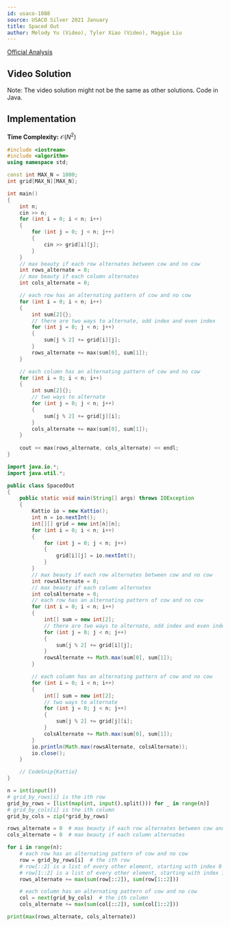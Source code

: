 ```yaml
---
id: usaco-1088
source: USACO Silver 2021 January
title: Spaced Out
author: Melody Yu (Video), Tyler Xiao (Video), Maggie Liu
---
```


[Official Analysis](http://usaco.org/current/data/sol_prob3_silver_jan21.html)

## Video Solution

Note: The video solution might not be the same as other solutions. Code in Java.
<Youtube id="7eMHxpDQJEw" />

## Implementation

**Time Complexity:** $\mathcal{O}(N^2)$

<LanguageSection>

<CPPSection>

```cpp
#include <iostream>
#include <algorithm>
using namespace std;

const int MAX_N = 1000;
int grid[MAX_N][MAX_N];

int main()
{
	int n;
	cin >> n;
	for (int i = 0; i < n; i++)
	{
		for (int j = 0; j < n; j++)
		{
			cin >> grid[i][j];
		}
	}
	// max beauty if each row alternates between cow and no cow
	int rows_alternate = 0;
	// max beauty if each column alternates
	int cols_alternate = 0;

	// each row has an alternating pattern of cow and no cow
	for (int i = 0; i < n; i++)
	{
		int sum[2]{};
		// there are two ways to alternate, odd index and even index
		for (int j = 0; j < n; j++)
		{
			sum[j % 2] += grid[i][j];
		}
		rows_alternate += max(sum[0], sum[1]);
	}

	// each column has an alternating pattern of cow and no cow
	for (int i = 0; i < n; i++)
	{
		int sum[2]{};
		// two ways to alternate
		for (int j = 0; j < n; j++)
		{
			sum[j % 2] += grid[j][i];
		}
		cols_alternate += max(sum[0], sum[1]);
	}
	
	cout << max(rows_alternate, cols_alternate) << endl;
}
```

</CPPSection>

<JavaSection>

```java
import java.io.*;
import java.util.*;

public class SpacedOut
{
	public static void main(String[] args) throws IOException
	{
		Kattio io = new Kattio();
		int n = io.nextInt();
		int[][] grid = new int[n][n];
		for (int i = 0; i < n; i++)
		{
			for (int j = 0; j < n; j++)
			{
				grid[i][j] = io.nextInt();
			}
		}
		// max beauty if each row alternates between cow and no cow
		int rowsAlternate = 0;
		// max beauty if each column alternates
		int colsAlternate = 0;
		// each row has an alternating pattern of cow and no cow
		for (int i = 0; i < n; i++)
		{
			int[] sum = new int[2];
			// there are two ways to alternate, odd index and even index
			for (int j = 0; j < n; j++)
			{
				sum[j % 2] += grid[i][j];
			}
			rowsAlternate += Math.max(sum[0], sum[1]);
		}

		// each column has an alternating pattern of cow and no cow
		for (int i = 0; i < n; i++)
		{
			int[] sum = new int[2];
			// two ways to alternate
			for (int j = 0; j < n; j++)
			{
				sum[j % 2] += grid[j][i];
			}
			colsAlternate += Math.max(sum[0], sum[1]);
		}
		io.println(Math.max(rowsAlternate, colsAlternate));
		io.close();
	}

	// CodeSnip{Kattio}
}
```

</JavaSection>

<PySection>

```py
n = int(input())
# grid_by_rows[i] is the ith row
grid_by_rows = [list(map(int, input().split())) for _ in range(n)]
# grid_by_cols[i] is the ith column
grid_by_cols = zip(*grid_by_rows)

rows_alternate = 0  # max beauty if each row alternates between cow and no cow
cols_alternate = 0  # max beauty if each column alternates

for i in range(n):
	# each row has an alternating pattern of cow and no cow
	row = grid_by_rows[i]  # the ith row
	# row[::2] is a list of every other element, starting with index 0
	# row[1::2] is a list of every other element, starting with index 1
	rows_alternate += max(sum(row[::2]), sum(row[1::2]))

	# each column has an alternating pattern of cow and no cow
	col = next(grid_by_cols)  # the ith column
	cols_alternate += max(sum(col[::2]), sum(col[1::2]))

print(max(rows_alternate, cols_alternate))
```

</PySection>

</LanguageSection>
